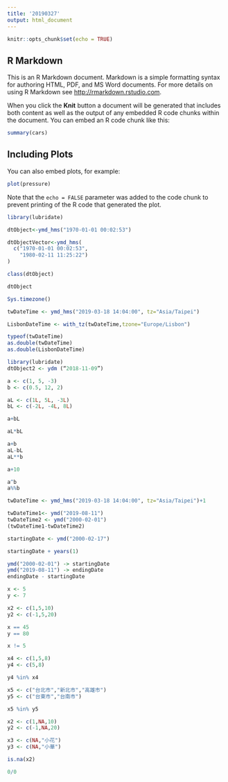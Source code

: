 ```yaml
---
title: '20190327'
output: html_document
---
```


```r
knitr::opts_chunk$set(echo = TRUE)
```

## R Markdown

This is an R Markdown document. Markdown is a simple formatting syntax for authoring HTML, PDF, and MS Word documents. For more details on using R Markdown see <http://rmarkdown.rstudio.com>.

When you click the **Knit** button a document will be generated that includes both content as well as the output of any embedded R code chunks within the document. You can embed an R code chunk like this:

```r
summary(cars)
```

## Including Plots

You can also embed plots, for example:

```r
plot(pressure)
```

Note that the `echo = FALSE` parameter was added to the code chunk to prevent printing of the R code that generated the plot.

```r
library(lubridate)
```

```r
dtObject<-ymd_hms("1970-01-01 00:02:53") 
```

```r
dtObjectVector<-ymd_hms(
  c("1970-01-01 00:02:53",
    "1980-02-11 11:25:22")
)
```

```r
class(dtObject)
```

```r
dtObject
```

```r
Sys.timezone()
```

```r
twDateTime <- ymd_hms("2019-03-18 14:04:00", tz="Asia/Taipei")
```

```r
LisbonDateTime <- with_tz(twDateTime,tzone="Europe/Lisbon")
```

```r
typeof(twDateTime)
as.double(twDateTime)
as.double(LisbonDateTime)
```

```r
library(lubridate)
dtObject2 <- ydm (“2018-11-09”)
```

```r
a <- c(1, 5, -3)
b <- c(0.5, 12, 2)
```

```r
aL <- c(1L, 5L, -3L)
bL <- c(-2L, -4L, 8L)
```

```r
a+bL
```
```r
aL*bL
```

```r
a+b
aL-bL
aL**b
```
```r
a+10
```
```r
a^b
a%%b
```
```r
twDateTime <- ymd_hms("2019-03-18 14:04:00", tz="Asia/Taipei")+1
```

```r
twDateTime1<- ymd("2019-08-11")
twDateTime2 <- ymd("2000-02-01")
(twDateTime1-twDateTime2)
```

```r
startingDate <- ymd("2000-02-17")
```

```r
startingDate + years(1)
```

```r
ymd("2000-02-01") -> startingDate
ymd("2019-08-11") -> endingDate
endingDate - startingDate
```

```r
x <- 5
y <- 7
```
```r
x2 <- c(1,5,10)
y2 <- c(-1,5,20)
```

```r
x == 45
y == 80
```
```r
x != 5
```
```r
x4 <- c(1,5,8)
y4 <- c(5,8)

y4 %in% x4
```

```r
x5 <- c("台北市","新北市","高雄市")
y5 <- c("台東市","台南市")

x5 %in% y5
```

```r
x2 <- c(1,NA,10)
y2 <- c(-1,NA,20)

x3 <- c(NA,"小花")
y3 <- c(NA,"小華")
```

```r
is.na(x2)
```

```r
0/0
```

